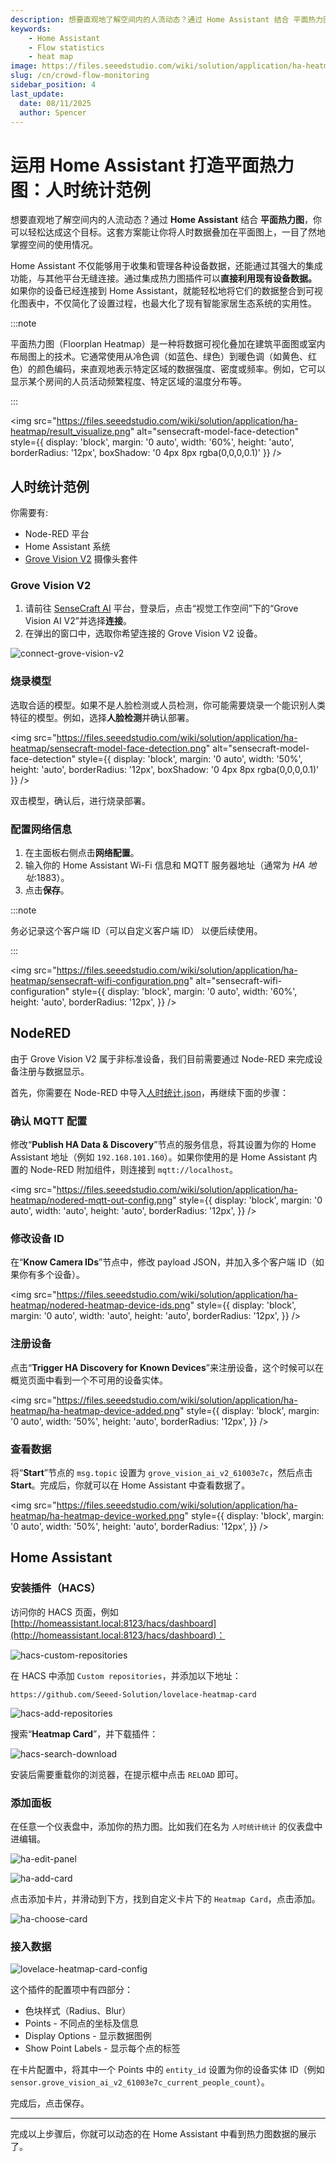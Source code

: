 ```yaml
---
description: 想要直观地了解空间内的人流动态？通过 Home Assistant 结合 平面热力图，你可以轻松达成这个目标。这套方案能让你将人时数据叠加在平面图上，一目了然地掌握空间的使用情况。
keywords:
    - Home Assistant
    - Flow statistics
    - heat map
image: https://files.seeedstudio.com/wiki/solution/application/ha-heatmap/result_visualize.png
slug: /cn/crowd-flow-monitoring
sidebar_position: 4
last_update:
  date: 08/11/2025
  author: Spencer
---
```



# 运用 Home Assistant 打造平面热力图：人时统计范例

想要直观地了解空间内的人流动态？通过 **Home Assistant** 结合 **平面热力图**，你可以轻松达成这个目标。这套方案能让你将人时数据叠加在平面图上，一目了然地掌握空间的使用情况。

Home Assistant 不仅能够用于收集和管理各种设备数据，还能通过其强大的集成功能，与其他平台无缝连接。通过集成热力图插件可以**直接利用现有设备数据。** 如果你的设备已经连接到 Home Assistant，就能轻松地将它们的数据整合到可视化图表中，不仅简化了设置过程，也最大化了现有智能家居生态系统的实用性。

:::note

平面热力图（Floorplan Heatmap）是一种将数据可视化叠加在建筑平面图或室内布局图上的技术。它通常使用从冷色调（如蓝色、绿色）到暖色调（如黄色、红色）的颜色编码，来直观地表示特定区域的数据强度、密度或频率。例如，它可以显示某个房间的人员活动频繁程度、特定区域的温度分布等。

:::

<img
  src="https://files.seeedstudio.com/wiki/solution/application/ha-heatmap/result_visualize.png"
  alt="sensecraft-model-face-detection"
  style={{
    display: 'block',
    margin: '0 auto',
    width: '60%',
    height: 'auto',
    borderRadius: '12px',
    boxShadow: '0 4px 8px rgba(0,0,0,0.1)'
  }}
/>

## 人时统计范例

你需要有:

- Node-RED 平台
- Home Assistant 系统
- [Grove Vision V2](https://www.seeedstudio.com/XIAO-Vision-AI-Camera-p-6450.html) 摄像头套件

### Grove Vision V2

1. 请前往 [SenseCraft AI](https://sensecraft.seeed.cc/) 平台，登录后，点击“视觉工作空间”下的“Grove Vision AI V2”并选择**连接**。
2. 在弹出的窗口中，选取你希望连接的 Grove Vision V2 设备。

![connect-grove-vision-v2](https://files.seeedstudio.com/wiki/solution/application/ha-heatmap/connect-grove-vision-v2.png)

### 烧录模型

选取合适的模型。如果不是人脸检测或人员检测，你可能需要烧录一个能识别人类特征的模型。例如，选择**人脸检测**并确认部署。

<img
  src="https://files.seeedstudio.com/wiki/solution/application/ha-heatmap/sensecraft-model-face-detection.png"
  alt="sensecraft-model-face-detection"
  style={{
    display: 'block',
    margin: '0 auto',
    width: '50%',
    height: 'auto',
    borderRadius: '12px',
    boxShadow: '0 4px 8px rgba(0,0,0,0.1)'
  }}
/>

双击模型，确认后，进行烧录部署。

### 配置网络信息

1. 在主面板右侧点击**网络配置**。
2. 输入你的 Home Assistant Wi-Fi 信息和 MQTT 服务器地址（通常为 *HA 地址*:1883）。
3. 点击**保存**。

:::note

务必记录这个客户端 ID（可以自定义客户端 ID） 以便后续使用。

:::

<img
  src="https://files.seeedstudio.com/wiki/solution/application/ha-heatmap/sensecraft-wifi-configuration.png"
  alt="sensecraft-wifi-configuration"
  style={{
    display: 'block',
    margin: '0 auto',
    width: '60%',
    height: 'auto',
    borderRadius: '12px',
  }}
/>

## NodeRED

由于 Grove Vision V2 属于非标准设备，我们目前需要通过 Node-RED 来完成设备注册与数据显示。

首先，你需要在 Node-RED 中导入[人时统计.json](https://files.seeedstudio.com/wiki/solution/application/ha-heatmap/vision-v2-crowd-flow.json)，再继续下面的步骤：

<Steppers>

### 确认 MQTT 配置

修改“**Publish HA Data & Discovery**”节点的服务信息，将其设置为你的 Home Assistant 地址（例如 `192.168.101.160`）。如果你使用的是 Home Assistant 内置的 Node-RED 附加组件，则连接到 `mqtt://localhost`。

<img
  src="https://files.seeedstudio.com/wiki/solution/application/ha-heatmap/nodered-mqtt-out-config.png"
  style={{
    display: 'block',
    margin: '0 auto',
    width: 'auto',
    height: 'auto',
    borderRadius: '12px',
  }}
/>

### 修改设备 ID

在“**Know Camera IDs**”节点中，修改 payload JSON，并加入多个客户端 ID（如果你有多个设备）。

<img
  src="https://files.seeedstudio.com/wiki/solution/application/ha-heatmap/nodered-heatmap-device-ids.png"
  style={{
    display: 'block',
    margin: '0 auto',
    width: 'auto',
    height: 'auto',
    borderRadius: '12px',
  }}
/>

### 注册设备

点击“**Trigger HA Discovery for Known Devices**”来注册设备，这个时候可以在概览页面中看到一个不可用的设备实体。

<img
  src="https://files.seeedstudio.com/wiki/solution/application/ha-heatmap/ha-heatmap-device-added.png"
  style={{
    display: 'block',
    margin: '0 auto',
    width: '50%',
    height: 'auto',
    borderRadius: '12px',
  }}
/>

### 查看数据

将“**Start**”节点的 `msg.topic` 设置为 `grove_vision_ai_v2_61003e7c`，然后点击**Start**。完成后，你就可以在 Home Assistant 中查看数据了。

<img
  src="https://files.seeedstudio.com/wiki/solution/application/ha-heatmap/ha-heatmap-device-worked.png"
  style={{
    display: 'block',
    margin: '0 auto',
    width: '50%',
    height: 'auto',
    borderRadius: '12px',
  }}
/>

</Steppers>

## Home Assistant

### 安装插件（HACS）

访问你的 HACS 页面，例如 [http://homeassistant.local:8123/hacs/dashboard](http://homeassistant.local:8123/hacs/dashboard)：

![hacs-custom-repositories](https://files.seeedstudio.com/wiki/solution/application/ha-heatmap/hacs-custom-repositories.png)

在 HACS 中添加 `Custom repositories`，并添加以下地址：

```shell
https://github.com/Seeed-Solution/lovelace-heatmap-card
```

![hacs-add-repositories](https://files.seeedstudio.com/wiki/solution/application/ha-heatmap/hacs-add-repositories.png)

搜索“**Heatmap Card**”，并下载插件：

![hacs-search-download](https://files.seeedstudio.com/wiki/solution/application/ha-heatmap/hacs-search-download.png)

安装后需要重载你的浏览器，在提示框中点击 `RELOAD` 即可。

### 添加面板

在任意一个仪表盘中，添加你的热力图。比如我们在名为 `人时统计统计` 的仪表盘中进编辑。

![ha-edit-panel](https://files.seeedstudio.com/wiki/solution/application/ha-heatmap/ha-edit-panel.png)

![ha-add-card](https://files.seeedstudio.com/wiki/solution/application/ha-heatmap/ha-add-card.png)

点击添加卡片，并滑动到下方，找到自定义卡片下的 `Heatmap Card`，点击添加。

![ha-choose-card](https://files.seeedstudio.com/wiki/solution/application/ha-heatmap/ha-choose-card.png)

### 接入数据

![lovelace-heatmap-card-config](https://files.seeedstudio.com/wiki/solution/application/ha-heatmap/lovelace-heatmap-card-config.png)

这个插件的配置项中有四部分：

- 色块样式（Radius、Blur）
- Points - 不同点的坐标及信息
- Display Options - 显示数据图例
- Show Point Labels - 显示每个点的标签

在卡片配置中，将其中一个 Points 中的 `entity_id` 设置为你的设备实体 ID（例如 `sensor.grove_vision_ai_v2_61003e7c_current_people_count`）。

完成后，点击保存。

---

完成以上步骤后，你就可以动态的在 Home Assistant 中看到热力图数据的展示了。
